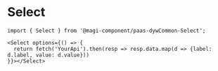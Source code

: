 <!---Button.stories.mdx --->



<Meta title="Select" component={Component} />


# Select

```
import { Select } from '@magi-component/paas-dywCommon-Select';

<Select options={() => {
  return fetch('YourApi').then(resp => resp.data.map(d => {label: d.label, value: d.value}))
}}></Select>
```